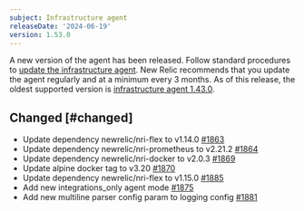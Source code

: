 ```yaml
---
subject: Infrastructure agent
releaseDate: '2024-06-19'
version: 1.53.0
---
```


A new version of the agent has been released. Follow standard procedures to [update the infrastructure agent](/docs/infrastructure/install-configure-manage-infrastructure/update-or-uninstall/update-infrastructure-agent).
New Relic recommends that you update the agent regularly and at a minimum every 3 months. As of this release, the oldest supported version is [infrastructure agent 1.43.0](https://docs.newrelic.com/docs/release-notes/infrastructure-release-notes/infrastructure-agent-release-notes/new-relic-infrastructure-agent-1430/).

## Changed [#changed]
* Update dependency newrelic/nri-flex to v1.14.0 [#1863](https://github.com/newrelic/infrastructure-agent/pull/1863)
* Update dependency newrelic/nri-prometheus to v2.21.2 [#1864](https://github.com/newrelic/infrastructure-agent/pull/1864)
* Update dependency newrelic/nri-docker to v2.0.3 [#1869](https://github.com/newrelic/infrastructure-agent/pull/1869)
* Update alpine docker tag to v3.20 [#1870](https://github.com/newrelic/infrastructure-agent/pull/1870)
* Update dependency newrelic/nri-flex to v1.15.0 [#1885](https://github.com/newrelic/infrastructure-agent/pull/1885)
* Add new integrations_only agent mode [#1875](https://github.com/newrelic/infrastructure-agent/pull/1875)
* Add new multiline parser config param to logging config [#1881](https://github.com/newrelic/infrastructure-agent/pull/1881)
